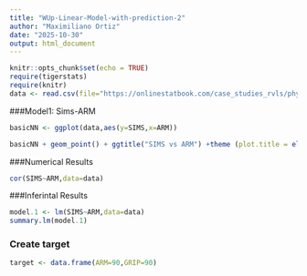 ```yaml
---
title: "WUp-Linear-Model-with-prediction-2"
author: "Maximiliano Ortiz"
date: "2025-10-30"
output: html_document
---
```


```r
knitr::opts_chunk$set(echo = TRUE)
require(tigerstats)
require(knitr)
data <- read.csv(file="https://onlinestatbook.com/case_studies_rvls/physical_strength/data.txt",sep="",header=TRUE)  
```

###Model1: Sims-ARM

```r
basicNN <- ggplot(data,aes(y=SIMS,x=ARM))
```

```r
basicNN + geom_point() + ggtitle("SIMS vs ARM") +theme (plot.title = element_text(hjust = 0.5, size = 20))

```


###Numerical Results

```r
cor(SIMS~ARM,data=data)
```

###Inferintal Results

```r
model.1 <- lm(SIMS~ARM,data=data)
summary.lm(model.1)
```

### Create target

```r
target <- data.frame(ARM=90,GRIP=90)
```




